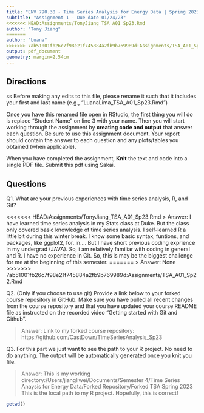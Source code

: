 ```yaml
---
title: "ENV 790.30 - Time Series Analysis for Energy Data | Spring 2023"
subtitle: "Assignment 1 - Due date 01/24/23"
<<<<<<< HEAD:Assignments/TonyJiang_TSA_A01_Sp23.Rmd
author: "Tony Jiang"
=======
author: "Luana"
>>>>>>> 7ab51001fb26c7f98e21f745884a2fb9b769989d:Assignments/TSA_A01_Sp22.Rmd
output: pdf_document
geometry: margin=2.54cm
---
```


## Directions
ss
Before making any edits to this file, please rename it such that it includes your first and last name (e.g., "LuanaLima_TSA_A01_Sp23.Rmd")

Once you have this renamed file open in RStudio, the first thing you will do is replace "Student Name" on line 3 with your name. 
Then you will start working through the assignment by  **creating code and output** that answer each question. Be sure to use this assignment document. Your report should contain the answer to each question and any plots/tables you obtained (when applicable).

When you have completed the assignment, **Knit** the text and code into a single PDF file.  Submit this pdf using Sakai. 

## Questions

Q1. What are your previous experiences with time series analysis, R, and Git? 

<<<<<<< HEAD:Assignments/TonyJiang_TSA_A01_Sp23.Rmd
> Answer: I have learned time series analysis in my Stats class at Duke. But the class only covered basic knowledge of time series analysis. 
          I self-learned R a little bit during this winter break. I know some basic syntax, funtions, and packages, like ggplot2, for..in.... But I have short previous coding exprience in my undergrad (JAVA). So, i am relatively familiar with coding in general and R. 
          I have no experience in Git. So, this is may be the biggest challenge for me at the beginning of this semester.
=======
> Answer: None
>>>>>>> 7ab51001fb26c7f98e21f745884a2fb9b769989d:Assignments/TSA_A01_Sp22.Rmd


Q2. (Only if you choose to use git) Provide a link below to your forked course repository in GitHub. Make sure you have pulled all recent changes from the course repository and that you have updated your course README file as instructed on the recorded video "Getting started with Git and Github". 

> Answer: Link to my forked course repository: https://github.com/CastDown/TimeSeriesAnalysis_Sp23


Q3. For this part we just want to see the path to your R project. No need to do anything. The output will be automatically generated once you knit you file. 

> Answer: This is my working directory:/Users/jiangliwei/Documents/Semester 4/Time Series Anaysis for Energy Data/Forked Repository/Forked TSA Spring 2023
          This is the local path to my R project. Hopefully, this is correct! 

```r
getwd()
````


